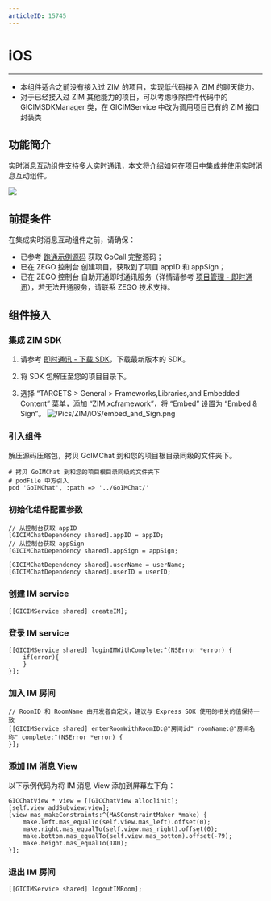 ```yaml
---
articleID: 15745
---
```

# iOS

---

<Note title="提示">



- 本组件适合之前没有接入过 ZIM 的项目，实现低代码接入 ZIM 的聊天能力。
- 对于已经接入过 ZIM 其他能力的项目，可以考虑移除控件代码中的 GICIMSDKManager 类，在 GICIMService 中改为调用项目已有的 ZIM 接口封装类
</Note>


## 功能简介

实时消息互动组件支持多人实时通讯，本文将介绍如何在项目中集成并使用实时消息互动组件。

<Frame width="512" height="auto" caption=""><img src="https://storage.zego.im/sdk-doc/Pics/GoCall/call/GoCall_Chat.png" /></Frame>

## 前提条件

在集成实时消息互动组件之前，请确保：

- 已参考 [跑通示例源码](/video-call/run-example-code/ios) 获取 GoCall 完整源码；
- 已在 ZEGO 控制台 创建项目，获取到了项目 appID 和 appSign；
- 已在 ZEGO 控制台 自助开通即时通讯服务（详情请参考 [项目管理 - 即时通讯](/console/service-configuration/im/activate-service)），若无法开通服务，请联系 ZEGO 技术支持。

## 组件接入

### 集成 ZIM SDK

1. 请参考 [即时通讯 - 下载 SDK](/zim-ios/client-sdks/sdk-downloads)，下载最新版本的 SDK。

2. 将 SDK 包解压至您的项目目录下。

3. 选择 “TARGETS > General > Frameworks,Libraries,and Embedded Content” 菜单，添加 “ZIM.xcframework”，将 “Embed” 设置为 “Embed & Sign”。
![/Pics/ZIM/iOS/embed_and_Sign.png](http://doc.oa.zego.im/Pics/ZIM/iOS/embed_and_Sign.png)

### 引入组件

解压源码压缩包，拷贝 GoIMChat 到和您的项目根目录同级的文件夹下。
```
# 拷贝 GoIMChat 到和您的项目根目录同级的文件夹下
# podFile 中方引入
pod 'GoIMChat', :path => '../GoIMChat/'
```

### 初始化组件配置参数

```objc
// 从控制台获取 appID
[GICIMChatDependency shared].appID = appID;
// 从控制台获取 appSign
[GICIMChatDependency shared].appSign = appSign;

[GICIMChatDependency shared].userName = userName;
[GICIMChatDependency shared].userID = userID;
```

### 创建 IM service

```objc
[[GICIMService shared] createIM];
```

### 登录 IM service

```objc
[[GICIMService shared] loginIMWithComplete:^(NSError *error) {
    if(error){
    }
}];
```

### 加入 IM 房间

```objc
// RoomID 和 RoomName 由开发者自定义，建议与 Express SDK 使用的相关的值保持一致
[[GICIMService shared] enterRoomWithRoomID:@"房间id" roomName:@"房间名称" complete:^(NSError *error) { 
}];
```

### 添加 IM 消息 View

以下示例代码为将 IM 消息 View 添加到屏幕左下角：

```objc
GICChatView * view = [[GICChatView alloc]init];
[self.view addSubview:view];
[view mas_makeConstraints:^(MASConstraintMaker *make) {
    make.left.mas_equalTo(self.view.mas_left).offset(0);
    make.right.mas_equalTo(self.view.mas_right).offset(0);
    make.bottom.mas_equalTo(self.view.mas_bottom).offset(-79);
    make.height.mas_equalTo(180);
}];
```

### 退出 IM 房间

```objc
[[GICIMService shared] logoutIMRoom];
```
